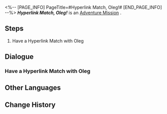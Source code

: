 <%-- [PAGE_INFO]
PageTitle=#Hyperlink Match, Oleg!#
[END_PAGE_INFO] --%>
{{Stub|Dialogue, characters, and location(s)}}
{{Mission Infobox
|id            = 8014124
|title         = 
|image         = Mission Hyperlink Match, Oleg!.png
|type          = Adventure
|event_name    = 
|chapter       = 
|requirements  = [[Adventure Mission]] ''[[Embark! Corridor of Fading Echoes!]]'' completed
|summary       = <!--official mission summary from Fate's Atlas-->
|characters    = <!--characters that appear in this mission-->
|startLocation = <!--location as it intially appears on the mission screen-->
|world         = <!--i.e. Penacony-->
|area          = <!--i.e. A Child's Dream-->
|prev          = 
|next          = 
|exp           = 
|credits       = 
|stellarJade   = 
|other         = 
}}
'''''Hyperlink Match, Oleg!''''' is an [[Adventure Mission]]<!--in [world]-->.

==Steps==
# Have a Hyperlink Match with Oleg

<!--
==Gameplay Notes==

--><!--
==Trial Character==

-->
==Dialogue==
{{Stub Dialogue}}
===Have a Hyperlink Match with Oleg===
{{Mission Description|type=adventure|location=<!--to be added-->|The core gameplay loop behind Aetherium Wars is "dueling." Challenge different players and show your true strength!}}
{{Dialogue Start}}
:{{tx}}
{{Dialogue End}}

==Other Languages==
{{Other Languages
|en   = Hyperlink Match, Oleg!
|zhs  = 超链接对决！奥列格
|zht  = 超連結對決！奧列格
|ja   = ハイパーリンクバトル！オレグ
|ko   = 하이퍼링크 대결! 올레그
|es   = Enfrentamiento de hipervínculos: Oleg
|fr   = Combat hyperlink : Oleg !
|ru   = Матч! Олег!
|th   = ประลองไฮเปอร์ลิงก์กับ Oleg!
|vi   = Quyết Đấu Siêu Liên Kết! Oleg
|de   = Hyperlinkmatch, Oleg!
|id   = Duel Hyperlink, Oleg!
|pt   = Batalha de Hyperlink, Oleg!
}}

==Change History==
{{Change History|1.4}}

